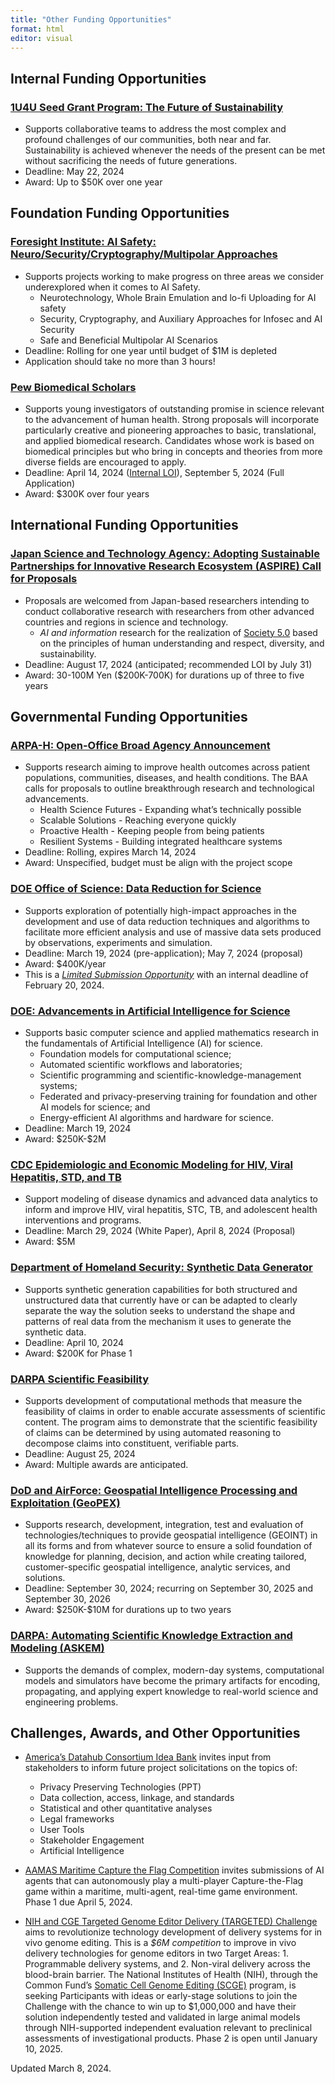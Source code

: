 ```yaml
---
title: "Other Funding Opportunities"
format: html
editor: visual
---
```


```{=html}
<!-- ### [](){target="_blank"}
* S
* Deadline: 
* Award: $ for durations up to  years -->
```
## Internal Funding Opportunities
### [1U4U Seed Grant Program: The Future of Sustainability](https://utah.infoready4.com/#freeformCompetitionDetail/1933586){target="_blank"}
* Supports collaborative teams to address the most complex and profound challenges of our communities, both near and far. Sustainability is achieved whenever the needs of the present can be met without sacrificing the needs of future generations. 
* Deadline: May 22, 2024
* Award: Up to $50K over one year

## Foundation Funding Opportunities

### [Foresight Institute: AI Safety: Neuro/Security/Cryptography/Multipolar Approaches](https://foresight.org/ai-safety/){target="_blank"}

-   Supports projects working to make progress on three areas we consider underexplored when it comes to AI Safety.
    -   Neurotechnology, Whole Brain Emulation and lo-fi Uploading for AI safety
    -   Security, Cryptography, and Auxiliary Approaches for Infosec and AI Security
    -   Safe and Beneficial Multipolar AI Scenarios
-   Deadline: Rolling for one year until budget of \$1M is depleted <!-- August 2024 -->
-   Application should take no more than 3 hours!

### [Pew Biomedical Scholars](https://www.pewtrusts.org/en/projects/pew-biomedical-scholars/program-details){target="_blank"}
* Supports young investigators of outstanding promise in science relevant to the advancement of human health. Strong proposals will incorporate particularly creative and pioneering approaches to basic, translational, and applied biomedical research. Candidates whose work is based on biomedical principles but who bring in concepts and theories from more diverse fields are encouraged to apply. 
* Deadline: April 14, 2024 ([Internal LOI](https://utah.infoready4.com/#competitionDetail/1932490){target="_blank"}), September 5, 2024 (Full Application)
* Award: $300K over four years

<!--## Industry Funding Opportunities-->

## International Funding Opportunities

### [Japan Science and Technology Agency: Adopting Sustainable Partnerships for Innovative Research Ecosystem (ASPIRE) Call for Proposals](https://www.jst.go.jp/inter/aspire/en/program_e/announce_e/announce_aspire2023_e.html){target="_blank"}

-   Proposals are welcomed from Japan-based researchers intending to conduct collaborative research with researchers from other advanced countries and regions in science and technology.
    -   *AI and information* research for the realization of [Society 5.0](https://www8.cao.go.jp/cstp/english/society5_0/index.html) based on the principles of human understanding and respect, diversity, and sustainability.
-   Deadline: August 17, 2024 (anticipated; recommended LOI by July 31)
-   Award: 30-100M Yen (\$200K-700K) for durations up of three to five years

## Governmental Funding Opportunities

### [ARPA-H: Open-Office Broad Agency Announcement](https://arpa-h.gov/engage/baa/){target="_blank"}

-   Supports research aiming to improve health outcomes across patient populations, communities, diseases, and health conditions. The BAA calls for proposals to outline breakthrough research and technological advancements.
    -   Health Science Futures - Expanding what's technically possible
    -   Scalable Solutions - Reaching everyone quickly
    -   Proactive Health - Keeping people from being patients
    -   Resilient Systems - Building integrated healthcare systems
-   Deadline: Rolling, expires March 14, 2024
-   Award: Unspecified, budget must be align with the project scope

### [DOE Office of Science: Data Reduction for Science](https://www.grants.gov/search-results-detail/351814){target="_blank"}
* Supports exploration of potentially high-impact approaches in the development and use of data reduction techniques and algorithms to facilitate more efficient analysis and use of massive data sets produced by observations, experiments and simulation.
* Deadline: March 19, 2024 (pre-application); May 7, 2024 (proposal)
* Award: $400K/year
* This is a [*Limited Submission Opportunity*](https://utah.infoready4.com/#freeformCompetitionDetail/1928990) with an internal deadline of February 20, 2024. 

### [DOE: Advancements in Artificial Intelligence for Science](https://www.grants.gov/search-results-detail/352320){target="_blank"}
* Supports basic computer science and applied mathematics research in the fundamentals of Artificial Intelligence (AI) for science. 
  + Foundation models for computational science;
  + Automated scientific workflows and laboratories;
  + Scientific programming and scientific-knowledge-management systems;
  + Federated and privacy-preserving training for foundation and other AI models for science; and
  + Energy-efficient AI algorithms and hardware for science.
* Deadline: March 19, 2024
* Award: $250K-$2M 


### [CDC Epidemiologic and Economic Modeling for HIV, Viral Hepatitis, STD, and TB](https://www.grants.gov/search-results-detail/349740){target="_blank"}
* Support modeling of disease dynamics and advanced data analytics to inform and improve HIV, viral hepatitis, STC, TB, and adolescent health interventions and programs.
* Deadline: March 29, 2024 (White Paper), April 8, 2024 (Proposal)
* Award: $5M

### [Department of Homeland Security: Synthetic Data Generator](https://sam.gov/opp/bbdbcc1f76f6464a86f9a99af6cd2ca9/view){target="_blank"}
* Supports synthetic generation capabilities for both structured and unstructured data that currently have or can be adapted to clearly separate the way the solution seeks to understand the shape and patterns of real data from the mechanism it uses to generate the synthetic data.
* Deadline: April 10, 2024
* Award: $200K for Phase 1

### [DARPA Scientific Feasibility](https://www.grants.gov/search-results-detail/352745){target="_blank"}
* Supports development of computational methods that measure the feasibility of claims in order to enable accurate assessments of scientific content. The program aims to demonstrate that the scientific feasibility of claims can be determined by using automated reasoning to decompose claims into constituent, verifiable parts.
* Deadline: August 25, 2024
* Award: Multiple awards are anticipated.

### [DoD and AirForce: Geospatial Intelligence Processing and Exploitation (GeoPEX)](https://sam.gov/opp/f6dac217c58545578b6dff242335e997/view){target="_blank"}

-   Supports research, development, integration, test and evaluation of technologies/techniques to provide geospatial intelligence (GEOINT) in all its forms and from whatever source to ensure a solid foundation of knowledge for planning, decision, and action while creating tailored, customer-specific geospatial intelligence, analytic services, and solutions.
-   Deadline: September 30, 2024; recurring on September 30, 2025 and September 30, 2026
-   Award: \$250K-\$10M for durations up to two years

### [DARPA: Automating Scientific Knowledge Extraction and Modeling (ASKEM)](https://www.darpa.mil/program/automating-scientific-knowledge-extraction-and-modelinga){target="_blank"}

-   Supports the demands of complex, modern-day systems, computational models and simulators have become the primary artifacts for encoding, propagating, and applying expert knowledge to real-world science and engineering problems.

## Challenges, Awards, and Other Opportunities

-   [America's Datahub Consortium Idea Bank](https://www.americasdatahub.org/idea-bank-form/){target="_blank"} invites input from stakeholders to inform future project solicitations on the topics of:

    -   Privacy Preserving Technologies (PPT)
    -   Data collection, access, linkage, and standards
    -   Statistical and other quantitative analyses
    -   Legal frameworks
    -   User Tools
    -   Stakeholder Engagement
    -   Artificial Intelligence

* [AAMAS Maritime Capture the Flag Competition](https://www.challenge.gov/?challenge=maritime-capture-the-flag){target="_blank"} invites submissions of AI agents that can autonomously play a multi-player Capture-the-Flag game within a maritime, multi-agent, real-time game environment. Phase 1 due April 5, 2024. 

-   [NIH and CGE Targeted Genome Editor Delivery (TARGETED) Challenge](https://www.challenge.gov/?challenge=targeted-challenge){target="_blank"} aims to revolutionize technology development of delivery systems for in vivo genome editing. This is a *\$6M competition* to improve in vivo delivery technologies for genome editors in two Target Areas: 1. Programmable delivery systems, and 2. Non-viral delivery across the blood-brain barrier. The National Institutes of Health (NIH), through the Common Fund’s [Somatic Cell Genome Editing (SCGE)](https://commonfund.nih.gov/editing){target="_blank"} program, is seeking Participants with ideas or early-stage solutions to join the Challenge with the chance to win up to \$1,000,000 and have their solution independently tested and validated in large animal models through NIH-supported independent evaluation relevant to preclinical assessments of investigational products. Phase 2 is open until January 10, 2025.

<!--## Policy and Engagement -->

Updated March 8, 2024.
